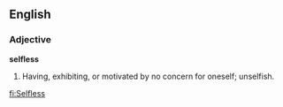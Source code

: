 ==English==

===Adjective===
'''selfless'''
#Having, exhibiting, or motivated by no concern for oneself; unselfish.

[[fi:Selfless]]